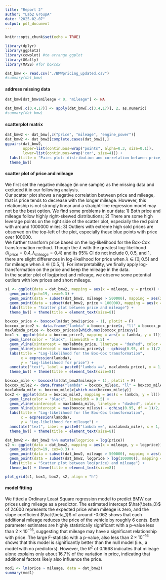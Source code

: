 ```yaml
---
title: "Report 2"
author: "Lab2 GroupA"
date: "2025-02-07"
output: pdf_document
---
```


```r
knitr::opts_chunk$set(echo = TRUE)
```

```r
library(dplyr)
library(ggplot2)
library(cowplot) #to arrange ggplot
library(GGally)
library(MASS) #for boxcox
```

```r
dat_bmw <- read.csv("./BMWpricing_updated.csv")
#summary(dat_bmw)
```

#### address missing data

```r
dat_bmw[dat_bmw$mileage < 0, "mileage"] <- NA

dat_bmw[,c(3,4,17)] <- apply(dat_bmw[,c(3,4,17)], 2, as.numeric)
#summary(dat_bmw)
```

#### scatterplot matrix

```r
dat_bmw2 <- dat_bmw[,c("price", "mileage", "engine_power")]
dat_bmw2 <- dat_bmw2[complete.cases(dat_bmw2),]
ggpairs(dat_bmw2,
        upper=list(continuous=wrap("points", alpha=0.3, size=0.1)),
        lower=list(continuous=wrap('cor', size=4))) +
  labs(title = "Pairs plot: distribution and correlation between price, mileage, and engine power") +
  theme_bw()
```

#### scatter plot of price and mileage   
We first set the negative mileage (in one sample) as the missing data and excluded it in our following analysis.    
Our scatter plot shows a negative correlation between price and mileage, that is price tends to decrease with the longer mileage. However, this relationship is not strongly linear and a straight-line regression model may not be the best option. We find some problems in our data: 1) Both price and mileage follow highly right-skewed distributions; 2) There are some high leverage points on the right side of the scatter plot, especially the red point with around 1000000 miles; 3) Outliers with extreme high sold prices are observed on the top-left of the plot, especially these blue points with price over 100000.     
We further transform price based on the log-likelihood for the Box-Cox transformation method. Though the $\lambda$ with the greatest log-likelihood ($\lambda_{price} = 0.4, \lambda_{mileage} = 0.4$) and its 95% CI do not include 0, 0.5, and 1, there are slight differences in log-likelihood for price when $\lambda \in [0,0.5]$ and for mileage when $\lambda \in [0.5,1]$. For interpretability, we finally apply log-transformation on the price and keep the mileage in the data.   
In the scatter plot of log(price) and mileage, we observe some potential outliers with low prices and short mileage.
```r
s1 <- ggplot(data = dat_bmw2, mapping = aes(x = mileage, y = price)) +
  geom_point(pch=19, cex=0.3) +
  geom_point(data = subset(dat_bmw2, mileage > 500000), mapping = aes(x = mileage, y = price), pch=19, cex=1, color = "red") +
  geom_point(data = subset(dat_bmw2, price > 100000), mapping = aes(x = mileage, y = price), pch=19, cex=1, color = "blue") +
  labs(title = "Scatter plot between price and mileage") +
  theme_bw() + theme(title = element_text(size=8)) 

boxcox_price <- boxcox(lm(dat_bmw2$price ~ 1), plotit = F)
boxcox_price2 <- data.frame("lambda" = boxcox_price$x, "ll" = boxcox_price$y)
maxlabmda_price <- boxcox_price$x[which.max(boxcox_price$y)]
box1 <- ggplot(data = boxcox_price2, mapping = aes(x = lambda, y = ll)) +
  geom_line(color = "black", linewidth = 0.5) +
  geom_vline(xintercept = maxlabmda_price, linetype = "dashed", color = "red") +
  geom_hline(yintercept = max(boxcox_price$y) - qchisq(0.95, df = 1)/2, linetype = "dashed", color = "blue") +
  labs(title = "Log-likelihood for the Box-Cox transformation",
       x = expression(lambda),
       y = "Log-likelihood for price") +
  annotate("text", label = paste0("lambda ==", maxlabmda_price), x = 1, y = -30000, parse = T) +
  theme_bw() + theme(title = element_text(size=8)) 

boxcox_mile <- boxcox(lm(dat_bmw2$mileage ~ 1), plotit = F)
boxcox_mile2 <- data.frame("lambda" = boxcox_mile$x, "ll" = boxcox_mile$y)
maxlabmda_mile <- boxcox_mile$x[which.max(boxcox_mile$y)]
box2 <- ggplot(data = boxcox_mile2, mapping = aes(x = lambda, y = ll)) +
  geom_line(color = "black", linewidth = 0.5) +
  geom_vline(xintercept = maxlabmda_mile, linetype = "dashed", color = "red") +
  geom_hline(yintercept = max(boxcox_mile$y) - qchisq(0.95, df = 1)/2, linetype = "dashed", color = "blue") +
  labs(title = "Log-likelihood for the Box-Cox transformation",
       x = expression(lambda),
       y = "Log-likelihood for mileage") +
  annotate("text", label = paste0("lambda ==", maxlabmda_mile), x = 1, y = -30000, parse = T) +
  theme_bw() + theme(title = element_text(size=8)) 

dat_bmw2 <- dat_bmw2 %>% mutate(logprice = log(price))
s2 <- ggplot(data = dat_bmw2, mapping = aes(x = mileage, y = logprice)) +
  geom_point(pch=19, cex=0.3) +
  geom_point(data = subset(dat_bmw2, mileage > 500000), mapping = aes(x = mileage, y = logprice), pch=19, cex=1, color = "red") +
  geom_point(data = subset(dat_bmw2, logprice > log(100000)), mapping = aes(x = mileage, y = logprice), pch=19, cex=1, color = "blue") +
  labs(title = "Scatter plot between log(price) and mileage") +
  theme_bw() + theme(title = element_text(size=8)) 

plot_grid(s1, box1, box2, s2, align = "h")
```

#### model fitting    

We fitted a Ordinary Least Square regression model to predict BMW car prices using mileage as a predictor. The estimated intercept $\hat{\beta_0}$ of 24600 represents the expected price when mileage is zero, and the slope coefficient $\hat{\beta_1}$ of around -0.062 shows that each additional mileage reduces the price of the vehicle by roughly 6 cents. Both parameter estimates are highly statistically significant with a p-value less than $2\times 10^{-16}$, suggesting that mileage may have a significant relationship with price. The large F-statistic with a p-value, also less than $2\times 10^{-16}$ shows that this model is significantly better than the null model (i.e., a model with no predictors). However, the $R^2$ of 0.1668 indicates that mileage alone explains only about 16.7% of the variation in price, indicating that additional factors likely also influence the price.

```r
mod1 <- lm(price ~ mileage, data = dat_bmw2)
summary(mod1)
```
